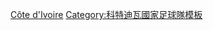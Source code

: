 {{National squad 
 | name        = 2014年世界杯足球赛科特迪瓦参赛名单
 | bg          = #F1771D
 | fg          = white
 | bordercolor = Green
 | country     = 科特迪瓦
 | comp link = 2014年世界杯足球赛
 | comp      = 2014年世界杯足球赛
 | p1          = {{link-en|保巴卡·巴利|Boubacar Barry|-{zh-hans:巴利;zh-hk:巴利;zh-tw:巴利;}-}}
 | p2          = {{link-en|奧士文尼·韋拉|Ousmane Viera}}
 | p3          = {{link-en|艾法·波卡|Arthur Boka|-{zh-hans:博卡;zh-hk:波卡;zh-tw:博卡;}-}}
 | p4          = [[科洛·图雷|-{zh-hans:科洛·图雷;zh-hk:高路·托尼;zh-tw:科洛·圖雷;}-]]
 | p5          = [[迪迪埃·索高拿|-{zh-hans:佐科拉; zh-hk:索高拿;}-]]
 | p6          = {{link-en|馬迪亞斯·波里|Mathis Bolly|波里}}
 | p7          = [[Jean-Daniel Akpa-Akpro|艾卡普]]
 | p8          = [[萨洛蒙·卡卢|-{zh-hans:卡卢;zh-hk:沙洛文·卡勞;zh-tw:卡盧;}-]]
 | p9          = [[谢克·蒂奥特|-{zh-hans:蒂奥特;zh-hk:迪奧堤;}-]]
 | p10         = [[热尔维尼奥|-{zh-hans:热尔维尼奥;zh-hk:謝雲奴;zh-tw:熱爾維尼奧;}-]]
 | p11         = [[迪迪埃·德罗巴|-{zh-hans:德罗巴;zh-hk:杜奧巴;zh-tw:德羅巴;}-]] [[File:Captain sports.svg|12px]]
 | p12         = [[韋菲特·邦尼|-{zh-hk:邦尼;zh-cn:博尼}-]]
 | p13         = {{link-en|迪迪亞·耶高蘭|Didier Ya Konan|-{zh-hans:亚科南;zh-hk:耶高蘭;zh-tw:耶高蘭;}-}}
 | p14         = {{link-en|伊斯美·迪奧文迪|Ismaël Diomandé|迪奧文迪}}
 | p15         = [[麥斯·格拉度|-{zh-hans:格拉德尔;zh-hk:格拉度;zh-tw:格拉德爾;}-]]
 | p16         = [[Sylvain Gbohouo|高侯奧]]
 | p17         = [[沙治·奧利亞|-{zh-hans:奥里耶;zh-hk:奧利亞;zh-tw:奧里耶;}-]]
 | p18         = [[康斯坦·賈克帕|-{zh-hans:贾克帕;zh-hk:迪查柏;zh-tw:賈克帕}-]]
 | p19         = [[耶耶·托尼|-{zh-hans:亚亚·图雷;zh-hk:耶耶·托尼;zh-tw:亞亞·圖雷;}-]]
 | p20         = {{link-en|施利·戴爾|Serey Dié|戴爾}}
 | p21         = {{link-en|基奧雲尼·施奧|Giovanni Sio|施奧}}
 | p22         = {{link-en|蘇·班巴|Sol Bamba|班巴}}
 | p23         = {{link-en|沙尤巴·文迪|Sayouba Mandé}}
 | coach       = {{link-en|萨布里·拉穆希|Sabri Lamouchi|-{zh-hans:拉穆希;zh-hk:林武治;zh-tw:拉穆希;}-}}
}}<noinclude>
[[Category:2014年世界杯足球赛参赛名单模板|Côte d'Ivoire]]
[[Category:科特迪瓦國家足球隊模板]]
</noinclude>